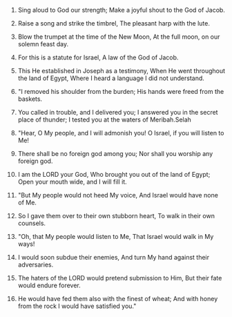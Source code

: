 
1. Sing aloud to God our strength; Make a joyful shout to the God of Jacob.

2. Raise a song and strike the timbrel, The pleasant harp with the lute.

3. Blow the trumpet at the time of the New Moon, At the full moon, on our solemn feast day.

4. For this is a statute for Israel, A law of the God of Jacob.

5. This He established in Joseph as a testimony, When He went throughout the land of Egypt, Where I heard a language I did not understand.

6. "I removed his shoulder from the burden; His hands were freed from the baskets.

7. You called in trouble, and I delivered you; I answered you in the secret place of thunder; I tested you at the waters of Meribah.Selah

8. "Hear, O My people, and I will admonish you! O Israel, if you will listen to Me!

9. There shall be no foreign god among you; Nor shall you worship any foreign god.

10. I am the LORD your God, Who brought you out of the land of Egypt; Open your mouth wide, and I will fill it.

11. "But My people would not heed My voice, And Israel would have none of Me.

12. So I gave them over to their own stubborn heart, To walk in their own counsels.

13. "Oh, that My people would listen to Me, That Israel would walk in My ways!

14. I would soon subdue their enemies, And turn My hand against their adversaries.

15. The haters of the LORD would pretend submission to Him, But their fate would endure forever.

16. He would have fed them also with the finest of wheat; And with honey from the rock I would have satisfied you."


